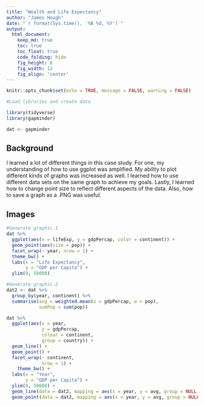 ---
title: "Wealth and Life Expectancy"
author: "James Hough"
date: "`r format(Sys.time(), '%B %d, %Y')`"
output:
  html_document:  
    keep_md: true
    toc: true
    toc_float: true
    code_folding: hide
    fig_height: 6
    fig_width: 12
    fig_align: 'center'
---

```{r, echo=FALSE}
knitr::opts_chunk$set(echo = TRUE, message = FALSE, warning = FALSE)
```

```{r load_libraries, include=FALSE}
#Load libraries and create data

library(tidyverse)
library(gapminder)

dat <- gapminder
```

## Background

I learned a lot of different things in this case study. For one, my understanding of how to use ggplot was amplified. My ability to plot different kinds of graphs was increased as well. I learned how to use different data sets on the same graph to achieve my goals. Lastly, I learned how to change point size to reflect different aspects of the data. Also, how to save a graph as a .PNG was useful.

## Images
```{r load_data}
#Generate graphic 1
dat %>% 
  ggplot(aes(x = lifeExp, y = gdpPercap, color = continent)) + 
  geom_point(aes(size = pop)) +
  facet_wrap(~ year, nrow = 1) +
  theme_bw() +
  labs(x = "Life Expectancy",
       y = "GDP per Capita") +
  ylim(0, 50000)
```

```{r tidy_data}
#Generate graphic 2
dat2 <- dat %>%
  group_by(year, continent) %>%
  summarise(avg = weighted.mean(x = gdpPercap, w = pop),
            sumPop = sum(pop))

dat %>%
  ggplot(aes(x = year, 
             y = gdpPercap,
             colour = continent,
             group = country)) +
  geom_line() +
  geom_point() + 
  facet_wrap(~ continent,
             nrow = 1) +
    theme_bw() +
  labs(x = "Year",
       y = "GDP per Capita") +
  ylim(0, 50000) +
  geom_line(data = dat2, mapping = aes(x = year, y = avg, group = NULL, color = NULL)) +
  geom_point(data = dat2, mapping = aes(x = year, y = avg, group = NULL, color = NULL, size = sumPop))
```